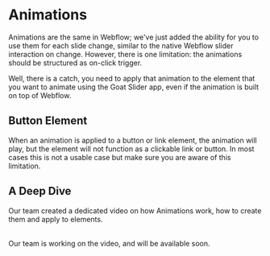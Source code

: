 
# Animations

Animations are the same in Webflow; we've just added the ability for you to use them for each slide change, similar to the native Webflow slider interaction on change. However, there is one limitation: the animations should be structured as on-click trigger.

Well, there is a catch, you need to apply that animation to the element that you want to animate using the Goat Slider app, even if the animation is built on top of Webflow.

## Button Element

When an animation is applied to a button or link element, the animation will play, but the element will not function as a clickable link or button. In most cases this is not a usable case but make sure you are aware of this limitation.

## A Deep Dive

Our team created a dedicated video on how Animations work, how to create them and apply to elements.

<LoomEmbed url="https://www.youtube.com/embed/sWRUzxINCoA?si=h-Cr9oGrFP317PQH" title="" />
<br />
<Callout type='info'>
    Our team is working on the video, and will be available soon.
</Callout>